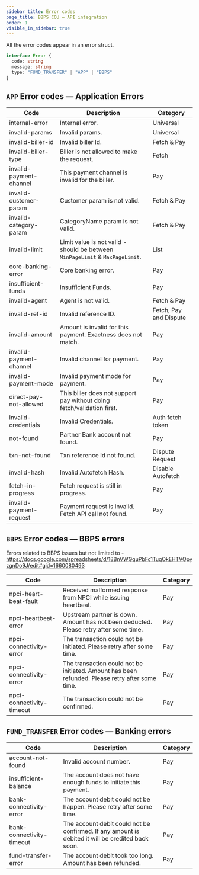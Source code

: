 ```yaml
---
sidebar_title: Error codes
page_title: BBPS COU — API integration
order: 1
visible_in_sidebar: true
---
```


All the error codes appear in an error struct.

```ts
interface Error {
  code: string
  message: string
  type: "FUND_TRANSFER" | "APP" | "BBPS"
}
```

## `APP` Error codes — Application Errors
| Code                    | Description                                                                  | Category               |
|-------------------------|------------------------------------------------------------------------------|------------------------|
| internal-error          | Internal error.                                                              | Universal              |
| invalid-params          | Invalid params.                                                              | Universal              |
| invalid-biller-id       | Invalid biller Id.                                                           | Fetch & Pay            |
| invalid-biller-type     | Biller is not allowed to make the request.                                   | Fetch                  |
| invalid-payment-channel | This payment channel is invalid for the biller.                              | Pay                    |
| invalid-customer-param  | Customer param is not valid.                                                 | Fetch & Pay            |
| invalid-category-param  | CategoryName param is not valid.                                             | Fetch & Pay            |
| invalid-limit           | Limit value is not valid - should be between `MinPageLimit` & `MaxPageLimit`.| List                   |
| core-banking-error      | Core banking error.                                                          | Pay                    |
| insufficient-funds      | Insufficient Funds.                                                          | Pay                    |
| invalid-agent           | Agent is not valid.                                                          | Fetch & Pay            |
| invalid-ref-id          | Invalid reference ID.                                                        | Fetch, Pay and Dispute |
| invalid-amount          | Amount is invalid for this payment. Exactness does not match.                | Pay                    |
| invalid-payment-channel | Invalid channel for payment.                                                 | Pay                    |
| invalid-payment-mode    | Invalid payment mode for payment.                                            | Pay                    |
| direct-pay-not-allowed  | This biller does not support pay without doing fetch/validation first.       | Pay                    |
| invalid-credentials     | Invalid Credentials.                                                         | Auth fetch token       |
| not-found               | Partner Bank account not found.                                              | Pay                    |
| txn-not-found           | Txn reference Id not found.                                                  | Dispute Request        |
| invalid-hash            | Invalid Autofetch Hash.                                                      | Disable Autofetch      |
| fetch-in-progress       | Fetch request is still in progress.                                          | Pay                    |
| invalid-payment-request | Payment request is invalid. Fetch API call not found.                        | Pay                    |




## `BBPS` Error codes — BBPS errors
Errors related to BBPS issues but not limited to - https://docs.google.com/spreadsheets/d/18BnVWGquPbFc1TuqOkEHTVOpyzgnDo9J/edit#gid=1660080493

| Code                      | Description                                                                                     | Category |
|---------------------------|-------------------------------------------------------------------------------------------------|----------|
| npci-heart-beat-fault     | Received malformed response from NPCI while issuing heartbeat.                                  | Pay      |
| npci-heartbeat-error      | Upstream partner is down. Amount has not been deducted. Please retry after some time.           | Pay      |
| npci-connectivity-error   | The transaction could not be initiated. Please retry after some time.                           | Pay      |
| npci-connectivity-error   | The transaction could not be initiated. Amount has been refunded. Please retry after some time. | Pay      |
| npci-connectivity-timeout | The transaction could not be confirmed.                                                         | Pay      |


## `FUND_TRANSFER` Error codes — Banking errors

| Code                      | Description                                                                                        | Category |
|---------------------------|----------------------------------------------------------------------------------------------------|----------|
| account-not-found         | Invalid account number.                                                                            | Pay      |
| insufficient-balance      | The account does not have enough funds to initiate this payment.                                   | Pay      |
| bank-connectivity-error   | The account debit could not be happen. Please retry after some time.                               | Pay      |
| bank-connectivity-timeout | The account debit could not be confirmed. If any amount is debited it will be credited back soon.  | Pay      |
| fund-transfer-error       | The account debit took too long. Amount has been refunded.                                         | Pay      |


